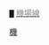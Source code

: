 <small><span style="color:{{臺中捷運色彩|橘}}">█</span></small> [[臺中機場捷運|<font color="#888888">機場線</font>]]<noinclude>
[[Category:臺中捷運線路名|機]]
</noinclude>